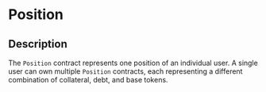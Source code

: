 # Position

## Description

The `Position` contract represents one position of an individual user. A single user can own multiple `Position` contracts, each representing a different combination of collateral, debt, and base tokens.
